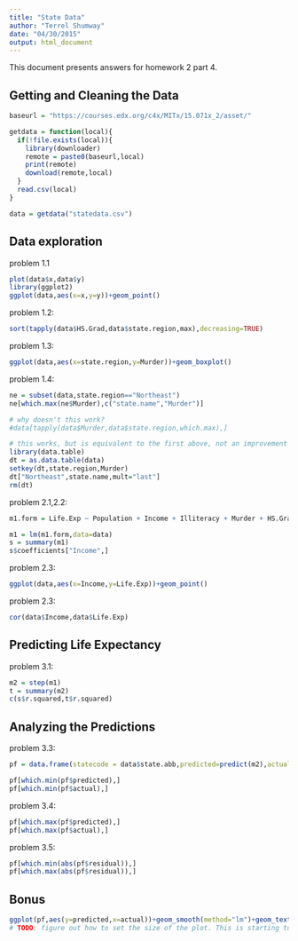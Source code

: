 ```yaml
---
title: "State Data"
author: "Terrel Shumway"
date: "04/30/2015"
output: html_document
---
```


This document presents answers for homework 2 part 4.

## Getting and Cleaning the Data
```r
baseurl = "https://courses.edx.org/c4x/MITx/15.071x_2/asset/"

getdata = function(local){
  if(!file.exists(local)){
    library(downloader)
    remote = paste0(baseurl,local)
    print(remote)
    download(remote,local)
  }
  read.csv(local)
}

data = getdata("statedata.csv")

```

## Data exploration
problem 1.1
```r
plot(data$x,data$y)
library(ggplot2)
ggplot(data,aes(x=x,y=y))+geom_point()
```
problem 1.2:
```r
sort(tapply(data$HS.Grad,data$state.region,max),decreasing=TRUE)
```

problem 1.3:
```r
ggplot(data,aes(x=state.region,y=Murder))+geom_boxplot()
```

problem 1.4:
```r
ne = subset(data,state.region=="Northeast")
ne[which.max(ne$Murder),c("state.name","Murder")]

# why doesn't this work?
#data[tapply(data$Murder,data$state.region,which.max),]
```

```r
# this works, but is equivalent to the first above, not an improvement
library(data.table)
dt = as.data.table(data)
setkey(dt,state.region,Murder)
dt["Northeast",state.name,mult="last"]
rm(dt)
```

problem 2.1,2.2:
```r
m1.form = Life.Exp ~ Population + Income + Illiteracy + Murder + HS.Grad + Frost + Area

m1 = lm(m1.form,data=data)
s = summary(m1)
s$coefficients["Income",]
```

problem 2.3:
```r
ggplot(data,aes(x=Income,y=Life.Exp))+geom_point()
```

problem 2.3:
```r
cor(data$Income,data$Life.Exp)
```


## Predicting Life Expectancy

problem 3.1:
```r
m2 = step(m1)
t = summary(m2)
c(s$r.squared,t$r.squared)
```


## Analyzing the Predictions

problem 3.3:
```r
pf = data.frame(statecode = data$state.abb,predicted=predict(m2),actual=data$Life.Exp,residual=resid(m2))

pf[which.min(pf$predicted),]
pf[which.min(pf$actual),]
```

problem 3.4:
```r
pf[which.max(pf$predicted),]
pf[which.max(pf$actual),]

```

problem 3.5:
```r
pf[which.min(abs(pf$residual)),]
pf[which.max(abs(pf$residual)),]
```

## Bonus

```r
ggplot(pf,aes(y=predicted,x=actual))+geom_smooth(method="lm")+geom_text(label=pf$statecode,size=4)
# TODO: figure out how to set the size of the plot. This is starting to annoy me. a lot.
```


